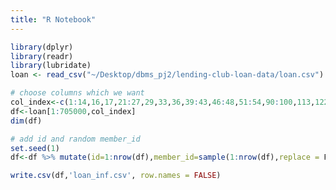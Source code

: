 ```yaml
---
title: "R Notebook"
---
```


```r
library(dplyr)
library(readr)
library(lubridate)
loan <- read_csv("~/Desktop/dbms_pj2/lending-club-loan-data/loan.csv")
```


```r
# choose columns which we want
col_index<-c(1:14,16,17,21:27,29,33,36,39:43,46:48,51:54,90:100,113,122,138)
df<-loan[1:705000,col_index]
dim(df)
```


```r
# add id and random member_id
set.seed(1)
df<-df %>% mutate(id=1:nrow(df),member_id=sample(1:nrow(df),replace = F))
```


```r
write.csv(df,'loan_inf.csv', row.names = FALSE)
```









